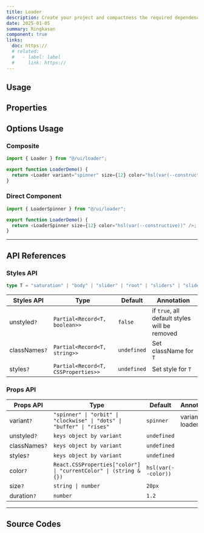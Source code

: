 ```yaml
---
title: Loader
description: Create your project and compactness the required dependencies.
date: 2025-01-05
summary: Ringkasan
component: true
links:
  doc: https://
  # related:
  #   - label: label
  #     link: https://
---
```


## Usage

<LoaderDemosUsage />

## Properties

<LoaderDemosConfigurator />

## Options Usage

### Composite

```ts
import { Loader } from "@/ui/loader";

export function LoaderDemo() {
  return <Loader variant="spinner" size={12} color="hsl(var(--constructive))" />;
}
```

### Direct Component

```ts
import { LoaderSpinner } from "@/ui/loader";

export function LoaderDemo() {
  return <LoaderSpinner size={12} color="hsl(var(--constructive))" />;
}
```

---

## API References

### Styles API

```ts
type T = "saturation" | "body" | "slider" | "root" | "sliders" | "sliderOverlay" | "thumb" | "saturationOverlay" | "swatches" | "swatch" | "preview" | "alphaOverlay" | "shadowOverlay" | "colorOverlay" | "childrenOverlay";
```

| Styles API    | Type                                | Default     | Annotation                                    |
| ------------- | ----------------------------------- | ----------- | --------------------------------------------- |
| unstyled`?`   | `Partial<Record<T, boolean>>`       | `false`     | if `true`, all default styles will be removed |
| classNames`?` | `Partial<Record<T, string>>`        | `undefined` | Set className for `T`                         |
| styles`?`     | `Partial<Record<T, CSSProperties>>` | `undefined` | Set style for `T`                             |

### Props API

| Props API     | Type                                                                   | Default             | Annotation        |
| ------------- | ---------------------------------------------------------------------- | ------------------- | ----------------- |
| variant`?`    | `"spinner" \| "orbit" \| "clockwise" \| "dots" \| "buffer" \| "rises"` | `spinner`           | variant of loader |
| unstyled`?`   | `keys object by variant`                                               | `undefined`         |                   |
| classNames`?` | `keys object by variant`                                               | `undefined`         |                   |
| styles`?`     | `keys object by variant`                                               | `undefined`         |                   |
| color`?`      | `React.CSSProperties["color"] \| "currentColor" \| (string & {})`      | `hsl(var(--color))` |                   |
| size`?`       | `string \| number`                                                     | `20px`              |                   |
| duration`?`   | `number`                                                               | `1.2`               |                   |

---

## Source Codes

<SourceCodes name="loader" />
